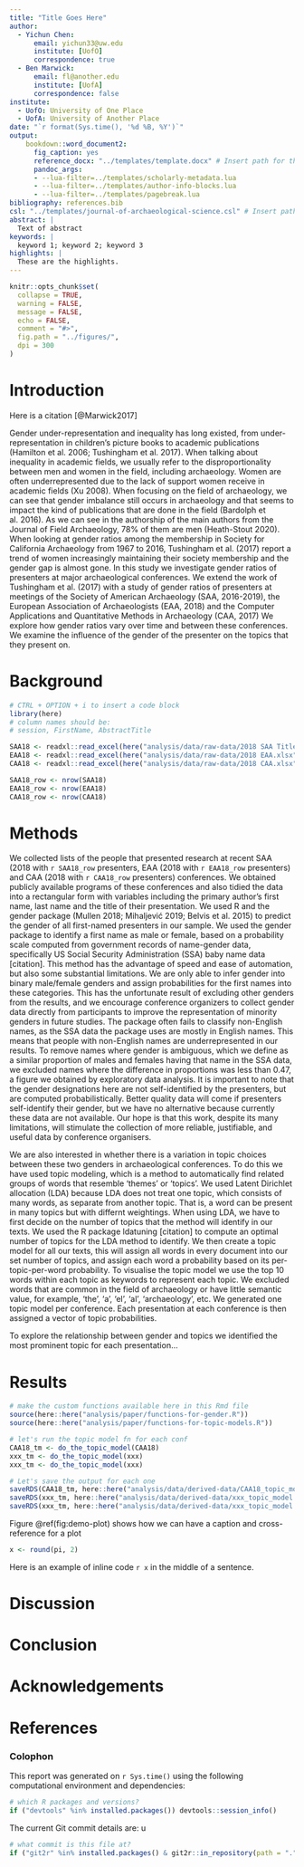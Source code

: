 ```yaml
---
title: "Title Goes Here"
author:
  - Yichun Chen:
      email: yichun33@uw.edu
      institute: [UofO]
      correspondence: true
  - Ben Marwick:
      email: fl@another.edu
      institute: [UofA]
      correspondence: false
institute:
  - UofO: University of One Place
  - UofA: University of Another Place
date: "`r format(Sys.time(), '%d %B, %Y')`"
output: 
    bookdown::word_document2:
      fig_caption: yes
      reference_docx: "../templates/template.docx" # Insert path for the DOCX file
      pandoc_args:
      - --lua-filter=../templates/scholarly-metadata.lua
      - --lua-filter=../templates/author-info-blocks.lua
      - --lua-filter=../templates/pagebreak.lua
bibliography: references.bib
csl: "../templates/journal-of-archaeological-science.csl" # Insert path for the bib-style
abstract: |
  Text of abstract
keywords: |
  keyword 1; keyword 2; keyword 3
highlights: |
  These are the highlights. 
---
```



<!-- This is the format for text comments that will be ignored during renderings. Do not put R code in these comments because it will not be ignored. -->

```r
knitr::opts_chunk$set(
  collapse = TRUE,
  warning = FALSE,
  message = FALSE,
  echo = FALSE,
  comment = "#>",
  fig.path = "../figures/",
  dpi = 300
)
```

# Introduction

Here is a citation [@Marwick2017]

Gender under-representation and inequality has long existed, from under-representation in children’s picture books to academic publications (Hamilton et al. 2006; Tushingham et al. 2017). When talking about inequality in academic fields, we usually refer to the disproportionality between men and women in the field, including archaeology. Women are often underrepresented due to the lack of support women receive in academic fields (Xu 2008). When focusing on the field of archaeology, we can see that gender imbalance still occurs in archaeology and that seems to impact the kind of publications that are done in the field (Bardolph et al. 2016). As we can see in the authorship of the main authors from the Journal of Field Archaeology, 78% of them are men (Heath-Stout 2020). When looking at gender ratios among the membership in Society for California Archaeology from 1967 to 2016, Tushingham et al. (2017) report a trend of women increasingly maintaining their society membership and the gender gap is almost gone. In this study we investigate gender ratios of presenters at major archaeological conferences. We extend the work of Tushingham et al. (2017) with a study of gender ratios of presenters at meetings of the Society of American Archaeology (SAA, 2016-2019), the European Association of Archaeologists (EAA, 2018) and the Computer Applications and Quantitative Methods in Archaeology (CAA, 2017)  We explore how gender ratios vary over time and between these conferences. We examine the influence of the gender of the presenter on the topics that they present on.

# Background



```r
# CTRL + OPTION + i to insert a code block
library(here)
# column names should be:
# session, FirstName, AbstractTitle

SAA18 <- readxl::read_excel(here("analysis/data/raw-data/2018 SAA Title.xlsx"))
EAA18 <- readxl::read_excel(here("analysis/data/raw-data/2018 EAA.xlsx"))
CAA18 <- readxl::read_excel(here("analysis/data/raw-data/2018 CAA.xlsx"))

SAA18_row <- nrow(SAA18)      
EAA18_row <- nrow(EAA18)      
CAA18_row <- nrow(CAA18)      

```

# Methods

We collected lists of the people that presented research at recent SAA (2018 with `r SAA18_row` presenters, EAA (2018 with `r EAA18_row` presenters) and CAA (2018 with `r CAA18_row` presenters) conferences. We obtained publicly available programs of these conferences and also tidied the data into a rectangular form with variables including the primary author’s first name, last name and the title of their presentation. We used R and the gender package (Mullen 2018; Mihaljević 2019; Belvis et al. 2015) to predict the gender of all first-named presenters in our sample. We used the gender package to identify a first name as male or female, based on a probability scale computed from government records of name-gender data, specifically US Social Security Administration (SSA) baby name data [citation]. This method has the advantage of speed and ease of automation, but also some substantial limitations. We are only able to infer gender into binary male/female genders and assign probabilities for the first names into these categories. This has the unfortunate result of excluding other genders from the results, and we encourage conference organizers to collect gender data directly from participants to improve the representation of minority genders in future studies. The package often fails to classify non-English names, as the SSA data the package uses are mostly in English names. This means that people with non-English names are underrepresented in our results. To remove names where gender is ambiguous, which we define as a similar proportion of males and females having that name in the SSA data, we excluded names where the difference in proportions was less than 0.47, a figure we obtained by exploratory data analysis. It is important to note that the gender designations here are not self-identified by the presenters, but are computed probabilistically. Better quality data will come if presenters self-identify their gender, but we have no alternative because currently these data are not available. Our hope is that this work, despite its many limitations, will stimulate the collection of more reliable, justifiable, and useful data by conference organisers. 

We are also interested in whether there is a variation in topic choices between these two genders in archaeological conferences. To do this we have used topic modeling, which is a method to automatically find related groups of words that resemble 'themes' or 'topics'. We used Latent Dirichlet allocation (LDA) because LDA does not treat one topic, which consists of many words, as separate from another topic. That is, a word can be present in many topics but with differnt weightings. When using LDA, we have to first decide on the number of topics that the method will identify in our texts. We used the R package ldatuning [citation] to compute an optimal number of topics for the LDA method to identify. We then create a topic model for all our texts, this will assign all words in every document into our set number of topics, and assign each word a probability based on its per-topic-per-word probability. To visualise the topic model we use the top 10 words within each topic as keywords to represent each topic. We excluded words that are common in the field of archaeology or have little semantic value, for example, 'the', 'a', 'el', 'al', 'archaeology', etc. We generated one topic model per conference. Each presentation at each conference is then assigned a vector of topic probabilities. 

To explore the relationship between gender and topics we identified the most prominent topic for each presentation... 

# Results

```r
# make the custom functions available here in this Rmd file
source(here::here("analysis/paper/functions-for-gender.R"))
source(here::here("analysis/paper/functions-for-topic-models.R"))
```


```r
# let's run the topic model fn for each conf
CAA18_tm <- do_the_topic_model(CAA18)
xxx_tm <- do_the_topic_model(xxx)
xxx_tm <- do_the_topic_model(xxx)

# Let's save the output for each one
saveRDS(CAA18_tm, here::here("analysis/data/derived-data/CAA18_topic_model.rds"))
saveRDS(xxx_tm, here::here("analysis/data/derived-data/xxx_topic_model.rds"))
saveRDS(xxx_tm, here::here("analysis/data/derived-data/xxx_topic_model.rds"))
```


Figure \@ref(fig:demo-plot) shows how we can have a caption and cross-reference for a plot

```r
x <- round(pi, 2)
```

Here is an example of inline code `r x` in the middle of a sentence. 

# Discussion

# Conclusion

# Acknowledgements

<!-- The following line inserts a page break  -->
\newpage

# References 
<!-- The following line ensures the references appear here for the MS Word or HTML output files, rather than right at the end of the document (this will not work for PDF files):  -->
<div id="refs"></div>

\newpage

### Colophon

This report was generated on `r Sys.time()` using the following computational environment and dependencies: 

```r
# which R packages and versions?
if ("devtools" %in% installed.packages()) devtools::session_info()
```

The current Git commit details are:
u
```r
# what commit is this file at? 
if ("git2r" %in% installed.packages() & git2r::in_repository(path = ".")) git2r::repository(here::here())  
```
